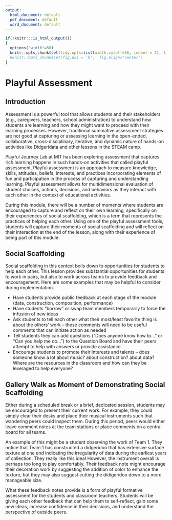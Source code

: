 ```yaml
---
output:
  html_document: default
  pdf_document: default
  word_document: default
---
```

```r
if(!knitr:::is_html_output())
{
  options("width"=56)
  knitr::opts_chunk$set(tidy.opts=list(width.cutoff=56, indent = 2), tidy = TRUE)
  #knitr::opts_chunk$set(fig.pos = 'h',  fig.align="center")
}
```
# Playful Assessment
<!-- co-authored with MIT Playful Journey Lab -->

## Introduction 
Assessment is a powerful tool that allows students and their stakeholders (e.g., caregivers, teachers, school administration) to understand how students are learning and how they might want to proceed with their learning processes. However, traditional summative assessment strategies are not good at capturing or assessing learning in the open-ended, collaborative, cross-disciplinary, iterative, and dynamic nature of hands-on activities like Didgeridata and other lessons in the STEAM camp. 

Playful Journey Lab at MIT has been exploring assessment that captures rich learning happens in such hands-on activities that called playful assessment. Playful assessment is an approach to measure knowledge, skills, attitudes, beliefs, interests, and practices incorporating elements of fun and participation in the process of capturing and understanding learning. Playful assessment allows for multidimensional evaluation of student choices, actions, decisions, and behaviors as they interact with each other in the context of educational activities. 

During this module, there will be a number of moments where students are encouraged to capture and reflect on their own learning, specifically on their experiences of social scaffolding, which is a term that represents the practices of helping each other. Using one of the playful assessment tools, students will capture their moments of social scaffolding and will reflect on their interaction at the end of the lesson, along with their experience of being part of this module.

## Social Scaffolding
Social scaffolding in this context boils down to opportunities for students to help each other. This lesson provides substantial opportunities for students to work in pairs, but also to work across teams to provide feedback and encouragement. Here are some examples that may be helpful to consider during implementation.

- Have students provide public feedback at each stage of the module (data, construction, composition, performance)
- Have students "borrow" or swap team members temporarily to force the infusion of new ideas
- Ask students to tell each other what their most/least favorite thing is about the others' work -- these comments will need to be useful comments that can initiate action as needed
- Tell students they can add questions ("Does anyone know how to..." or "Can you help me do...") to the Question Board and have their peers attempt to help with answers or provide assistance
- Encourage students to promote their interests and talents -- does someone know a lot about music? about construction? about data? Where are the resources in the classroom and how can they be leveraged to help everyone?

## Gallery Walk as Moment of Demonstrating Social Scaffolding 
Either during a scheduled break or a brief, dedicated session, students may be encouraged to present their current work. For example, they could simply clear their desks and place their musical instruments such that wandering peers could inspect them. During this period, peers would either leave comment notes at the team stations or place comments on a central board for all teams. 

An example of this might be a student observing the work of Team 1. They notice that Team 1 has constructed a didgeridoo that has extensive surface texture at one end indicating the irregularity of data during the earliest years of collection. They really like this idea! However, the instrument overall is perhaps too long to play comfortably. Their feedback note might encourage their decoration work by suggesting the addition of color to enhance the texture, but they may also suggest cutting the didigeridoo down to a more manageable size. 

What these feedback notes provide is a form of playful formative assessment for the students and classroom teachers. Students will be giving each other feedback that can help them to self-reflect, gain some new ideas, increase confidence in their decisions, and understand the perspective of outside peers. 









